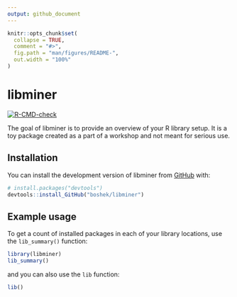 ```yaml
---
output: github_document
---
```


<!-- README.md is generated from README.Rmd. Please edit that file -->

```r
knitr::opts_chunk$set(
  collapse = TRUE,
  comment = "#>",
  fig.path = "man/figures/README-",
  out.width = "100%"
)
```

# libminer

<!-- badges: start -->

[![R-CMD-check](https://github.com/boshek/libminer/actions/workflows/R-CMD-check.yaml/badge.svg)](https://github.com/boshek/libminer/actions/workflows/R-CMD-check.yaml)
<!-- badges: end -->

The goal of libminer is to provide an overview of your R library setup. It is a toy
package created as a part of a workshop and not meant for serious use.

## Installation

You can install the development version of libminer from [GitHub](https://GitHub.com/) with:

```r
# install.packages("devtools")
devtools::install_GitHub("boshek/libminer")
```

## Example usage

To get a count of installed packages in each of your library locations, use the `lib_summary()` function:

```r
library(libminer)
lib_summary()
```

and you can also use the `lib` function:

```r
lib()
```
